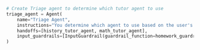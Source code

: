 ```python Python
# Create Triage agent to determine which tutor agent to use
triage_agent = Agent(
    name="Triage Agent",
    instructions="You determine which agent to use based on the user's homework question",
    handoffs=[history_tutor_agent, math_tutor_agent],
    input_guardrails=[InputGuardrail(guardrail_function=homework_guardrail)],
)
```
